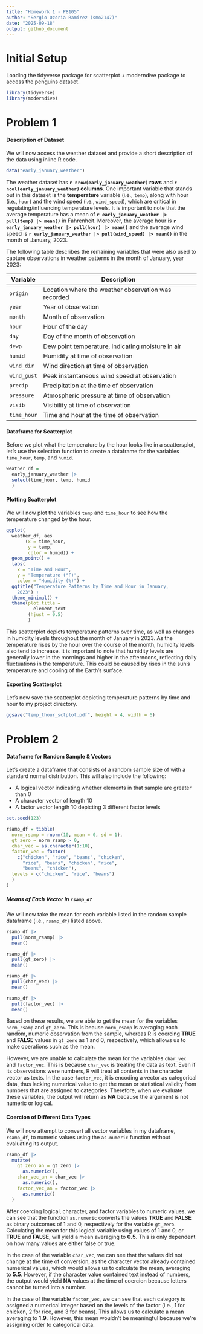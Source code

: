 ```yaml
---
title: "Homework 1 - P8105"
author: "Sergio Ozoria Ramírez (smo2147)"
date: "2025-09-18"
output: github_document
---
```


# Initial Setup

Loading the tidyverse package for scatterplot + moderndive package to access the penguins dataset.

```r
library(tidyverse)
library(moderndive)
```

# Problem 1

#### Description of Dataset

We will now access the weather dataset and provide a short description of the data using inline R code.

```r
data("early_january_weather")
```

The weather dataset has **`r nrow(early_january_weather)` rows** and **`r ncol(early_january_weather)` columns**. One important variable that stands out in this dataset is the **temperature** variable (i.e., `temp`), along with hour (i.e., `hour`) and the wind speed (i.e., `wind_speed`), which are critical in regulating/influencing temperature levels. It is important to note that the average temperature has a mean of **`r early_january_weather |> pull(temp) |> mean()`** in Fahrenheit. Moreover, the average hour is **`r early_january_weather |> pull(hour) |> mean()`** and the average wind speed is **`r early_january_weather |> pull(wind_speed) |> mean()`** in the month of January, 2023.

The following table describes the remaining variables that were also used to capture observations in weather patterns in the month of January, year 2023:

Variable   | Description
---------- | -----------
`origin`   | Location where the weather observation was recorded
`year`     | Year of observation
`month`    | Month of observation
`hour`     | Hour of the day
`day`      | Day of the month of observation
`dewp`     | Dew point temperature, indicating moisture in air
`humid`    | Humidity at time of observation
`wind_dir` | Wind direction at time of observation
`wind_gust`| Peak instantaneous wind speed at observation
`precip`   | Precipitation at the time of observation
`pressure` | Atmospheric pressure at time of observation
`visib`    | Visibility at time of observation
`time_hour`| Time and hour at the time of observation

#### Dataframe for Scatterplot

Before we plot what the temperature by the hour looks like in a scattersplot, let's use the selection function to create a dataframe for the variables `time_hour`, `temp`, and `humid`.

```r
weather_df =
  early_january_weather |>
  select(time_hour, temp, humid
  )
```

#### Plotting Scatterplot

We will now plot the variables `temp` and `time_hour` to see how the temperature changed by the hour.

```r
ggplot(
  weather_df, aes
       (x = time_hour, 
        y = temp, 
        color = humid)) + 
  geom_point() + 
  labs(
    x = "Time and Hour", 
    y = "Temperature (°F)", 
    color = "Humidity (%)") +
  ggtitle("Temperature Patterns by Time and Hour in January,
    2023") +
  theme_minimal() +
  theme(plot.title = 
          element_text 
        (hjust = 0.5)
        )
```

This scatterplot depicts temperature patterns over time, as well as changes in humidity levels throughout the month of January in 2023. As the temperature rises by the hour over the course of the month, humidity levels also tend to increase. It is important to note that humidity levels are generally lower in the mornings and higher in the afternoons, reflecting daily fluctuations in the temperature. This could be caused by rises in the sun's temperature and cooling of the Earth's surface.

#### Exporting Scatterplot

Let's now save the scatterplot depicting temperature patterns by time and hour to my project directory.

```r
ggsave("temp_thour_sctplot.pdf", height = 4, width = 6)
```

# Problem 2

#### Dataframe for Random Sample & Vectors

Let's create a dataframe that consists of a random sample size of with a standard normal distribution. This will also include the following:

* A logical vector indicating whether elements in that sample are greater than 0
* A character vector of length 10
* A factor vector length 10 depicting 3 different factor levels

```r
set.seed(123)

rsamp_df = tibble(
  norm_rsamp = rnorm(10, mean = 0, sd = 1),
  gt_zero = norm_rsamp > 0,
  char_vec = as.character(1:10),
  factor_vec = factor(
    c("chicken", "rice", "beans", "chicken",
      "rice", "beans", "chicken", "rice",
      "beans", "chicken"),
  levels = c("chicken", "rice", "beans")
  )
)
```

##### Means of Each Vector in `rsamp_df`

We will now take the mean for each variable listed in the random sample dataframe (i.e., `rsamp_df`) listed above.`

```r
rsamp_df |> 
  pull(norm_rsamp) |> 
  mean()

rsamp_df |> 
  pull(gt_zero) |> 
  mean()

rsamp_df |> 
  pull(char_vec) |> 
  mean()

rsamp_df |> 
  pull(factor_vec) |> 
  mean()
```

Based on these results, we are able to get the mean for the variables `norm_rsamp` and `gt_zero`. This is beause `norm_rsamp` is averaging each random, numeric observation from the sample, whereas R is coercing **TRUE** and **FALSE** values in `gt_zero` as 1 and 0, respectively, which allows us to make operations such as the mean.

However, we are unable to calculate the mean for the variables `char_vec` and `factor_vec`. This is because `char_vec` is treating the data as text. Even if its observations were numbers, R will treat all contents in the character vector as texts. In the case `factor_vec`, it is encoding a vector as categorical data, thus lacking numerical value to get the mean or statistical validity from numbers that are assigned to categories. Therefore, when we evaluate these variables, the output will return as **NA** because the argument is not numeric or logical.

#### Coercion of Different Data Types

We will now attempt to convert all vector variables in my dataframe, `rsamp_df`, to numeric values using the `as.numeric` function without evaluating its output.

```r
rsamp_df |> 
  mutate(
    gt_zero_an = gt_zero |> 
      as.numeric(),
    char_vec_an = char_vec |> 
      as.numeric(),
    factor_vec_an = factor_vec |> 
      as.numeric()
  )
```

After coercing logical, character, and factor variables to numeric values, we can see that the function `as.numeric` converts the values **TRUE** and **FALSE** as binary outcomes of 1 and 0, respectively for the variable `gt_zero`. Calculating the mean for this logical variable using values of 1 and 0, or **TRUE** and **FALSE**, will yield a mean averaging to **0.5**. This is only dependent on how many values are either false or true. 

In the case of the variable `char_vec`, we can see that the values did not change at the time of conversion, as the character vector already contained numerical values, which would allows us to calculate the mean, averaging to **5.5**. However, if the character value contained text instead of numbers, the output would yield **NA** values at the time of coercion because letters cannot be turned into a number.

In the case of the variable `factor_vec`, we can see that each category is assigned a numerical integer based on the levels of the factor (i.e., 1 for chicken, 2 for rice, and 3 for beans). This allows us to calculate a mean averaging to **1.9**. However, this mean wouldn't be meaningful because we're assigning order to categorical data. 